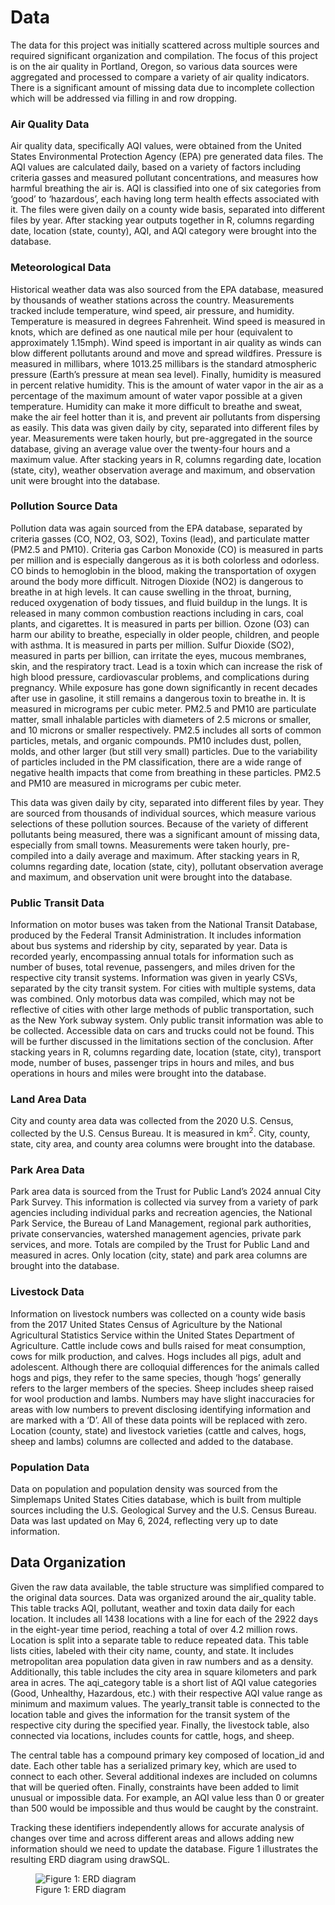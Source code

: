# Data
The data for this project was initially scattered across multiple sources and required significant organization and compilation. The focus of this project is on the air quality in Portland, Oregon, so various data sources were aggregated and processed to compare a variety of air quality indicators. There is a significant amount of missing data due to incomplete collection which will be addressed via filling in and row dropping.

### Air Quality Data
Air quality data, specifically AQI values, were obtained from the United States Environmental Protection Agency (EPA) pre generated data files. The AQI values are calculated daily, based on a variety of factors including criteria gasses and measured pollutant concentrations, and measures how harmful breathing the air is. AQI is classified into one of six categories from ‘good’ to ‘hazardous’, each having long term health effects associated with it. The files were given daily on a county wide basis, separated into different files by year. After stacking year outputs together in R, columns regarding date, location (state, county), AQI, and AQI category were brought into the database.

### Meteorological Data
Historical weather data was also sourced from the EPA database, measured by thousands of weather stations across the country. Measurements tracked include temperature, wind speed, air pressure, and humidity. Temperature is measured in degrees Fahrenheit. Wind speed is measured in knots, which are defined as one nautical mile per hour (equivalent to approximately 1.15mph). Wind speed is important in air quality as winds can blow different pollutants around and move and spread wildfires. Pressure is measured in millibars, where 1013.25 millibars is the standard atmospheric pressure (Earth’s pressure at mean sea level). Finally, humidity is measured in percent relative humidity. This is the amount of water vapor in the air as a percentage of the maximum amount of water vapor possible at a given temperature. Humidity can make it more difficult to breathe and sweat, make the air feel hotter than it is, and prevent air pollutants from dispersing as easily. This data was given daily by city, separated into different files by year. Measurements were taken hourly, but pre-aggregated in the source database, giving an average value over the twenty-four hours and a maximum value. After stacking years in R, columns regarding date, location (state, city), weather observation average and maximum, and observation unit were brought into the database.

### Pollution Source Data
Pollution data was again sourced from the EPA database, separated by criteria gasses (CO, NO2, O3, SO2), Toxins (lead), and particulate matter (PM2.5 and PM10). Criteria gas Carbon Monoxide (CO) is measured in parts per million and is especially dangerous as it is both colorless and odorless. CO binds to hemoglobin in the blood, making the transportation of oxygen around the body more difficult. Nitrogen Dioxide (NO2)  is dangerous to breathe in at high levels. It can cause swelling in the throat, burning, reduced oxygenation of body tissues, and fluid buildup in the lungs. It is released in many common combustion reactions including in cars, coal plants, and cigarettes. It is measured in parts per billion. Ozone (O3) can harm our ability to breathe, especially in older people, children, and people with asthma. It is measured in parts per million. Sulfur Dioxide (SO2), measured in parts per billion, can irritate the eyes, mucous membranes, skin, and the respiratory tract. Lead is a toxin which can increase the risk of high blood pressure, cardiovascular problems, and complications during pregnancy. While exposure has gone down significantly in recent decades after use in gasoline, it still remains a dangerous toxin to breathe in. It is measured in micrograms per cubic meter. PM2.5 and PM10 are particulate matter, small inhalable particles with diameters of 2.5 microns or smaller, and 10 microns or smaller respectively. PM2.5 includes all sorts of common particles, metals, and organic compounds. PM10 includes dust, pollen, molds, and other larger (but still very small) particles. Due to the variability of particles included in the PM classification, there are a wide range of negative health impacts that come from breathing in these particles. PM2.5 and PM10 are measured in micrograms per cubic meter.

This data was given daily by city, separated into different files by year. They are sourced from thousands of individual sources, which measure various selections of these pollution sources. Because of the variety of different pollutants being measured, there was a significant amount of missing data, especially from small towns. Measurements were taken hourly, pre-compiled into a daily average and maximum. After stacking years in R, columns regarding date, location (state, city), pollutant observation average and maximum, and observation unit were brought into the database.

### Public Transit Data
Information on motor buses was taken from the National Transit Database, produced by the Federal Transit Administration. It includes information about bus systems and ridership by city, separated by year. Data is recorded yearly, encompassing annual totals for information such as number of buses, total revenue, passengers, and miles driven for the respective city transit systems. Information was given in yearly CSVs, separated by the city transit system. For cities with multiple systems, data was combined. Only motorbus data was compiled, which may not be reflective of cities with other large methods of public transportation, such as the New York subway system. Only public transit information was able to be collected. Accessible data on cars and trucks could not be found. This will be further discussed in the limitations section of the conclusion. After stacking years in R, columns regarding date, location (state, city), transport mode, number of buses, passenger trips in hours and miles, and bus operations in hours and miles were brought into the database.

### Land Area Data 
City and county area data was collected from the 2020 U.S. Census, collected by the U.S. Census Bureau. It is measured in km^2^. City, county, state, city area, and county area columns were brought into the database.

### Park Area Data
Park area data is sourced from the Trust for Public Land’s 2024 annual City Park Survey. This information is collected via survey from a variety of park agencies including individual parks and recreation agencies, the National Park Service, the Bureau of Land Management, regional park authorities, private conservancies, watershed management agencies, private park services, and more. Totals are compiled by the Trust for Public Land and measured in acres. Only location (city, state) and park area columns are brought into the database. 

### Livestock Data
Information on livestock numbers was collected on a county wide basis from the 2017 United States Census of Agriculture by the National Agricultural Statistics Service within the United States Department of Agriculture. Cattle include cows and bulls raised for meat consumption, cows for milk production, and calves. Hogs includes all pigs, adult and adolescent. Although there are colloquial differences for the animals called hogs and pigs, they refer to the same species, though ‘hogs’ generally refers to the larger members of the species. Sheep includes sheep raised for wool production and lambs. Numbers may have slight inaccuracies for areas with low numbers to prevent disclosing identifying information and are marked with a ‘D’. All of these data points will be replaced with zero. Location (county, state) and livestock varieties (cattle and calves, hogs, sheep and lambs) columns are collected and added to the database.

### Population Data
Data on population and population density was sourced from the Simplemaps United States Cities database, which is built from multiple sources including the U.S. Geological Survey and the U.S. Census Bureau. Data was last updated on May 6, 2024, reflecting very up to date information. 

## Data Organization
Given the raw data available, the table structure was simplified compared to the original data sources. Data was organized around the air_quality table. This table tracks AQI, pollutant, weather and toxin data daily for each location. It includes all 1438 locations with a line for each of the 2922 days in the eight-year time period, reaching a total of over 4.2 million rows. Location is split into a separate table to reduce repeated data. This table lists cities, labeled with their city name, county, and state. It includes metropolitan area population data given in raw numbers and as a density. Additionally, this table includes the city area in square kilometers and park area in acres. The aqi_category table is a short list of AQI value categories (Good, Unhealthy, Hazardous, etc.) with their respective AQI value range as minimum and maximum values. The yearly_transit table is connected to the location table and gives the information for the transit system of the respective city during the specified year. Finally, the livestock table, also connected via locations, includes counts for cattle, hogs, and sheep. 

The central table has a compound primary key composed of location_id and date. Each other table has a serialized primary key, which are used to connect to each other. Several additional indexes are included on columns that will be queried often. Finally, constraints have been added to limit unusual or impossible data. For example, an AQI value less than 0 or greater than 500 would be impossible and thus would be caught by the constraint.

Tracking these identifiers independently allows for accurate analysis of changes over time and across different areas and allows adding new information should we need to update the database. Figure 1 illustrates the resulting ERD diagram using drawSQL.

![Figure 1: ERD diagram](https://github.com/wu-msds-capstones/Air-Quality-Index/blob/main/images/erd_diagram_final_extended.png?raw=true)
